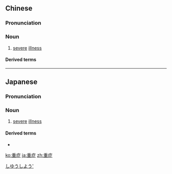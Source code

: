 ==Chinese==
{{zh-forms}}

===Pronunciation===
{{zh-pron
|m=zhòngzhèng
|c=cung5 zing3
|cat=n
}}

===Noun===
{{zh-noun}}

# [[severe]] [[illness]]

====Derived terms====
{{zh-der|重症肌無力|重症需下猛药}}

{{zh-cat|Health}}

----

==Japanese==
{{ja-kanjitab|じゅう|しょう|yomi=o}}

===Pronunciation===
{{ja-pron|じゅうしょう|y=o}}

===Noun===
{{ja-noun|じゅうしょう}}

# [[severe]] [[illness]]

====Derived terms====
* {{ja-r|重症急性呼吸器症候群|じゅうしょう きゅうせい こきゅうき しょうこうぐん}}

[[Category:ja:Health|しゆうしよう']]

[[ko:重症]]
[[ja:重症]]
[[zh:重症]]